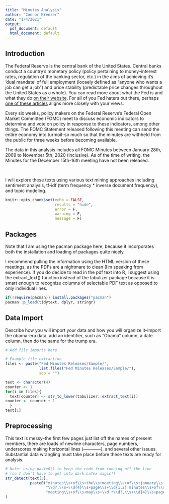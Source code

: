 ```yaml
---
title: "Minutes Analysis"
author: "Connor Krenzer"
date: "1/4/2021"
output:
  pdf_document: default
  html_document: default
---
```

## Introduction
The Federal Reserve is the central bank of the United States. Central banks conduct a country's monetary policy (policy pertaining to money--interest rates, regulation of the banking sector, etc.) in the aims of achieving it's 'dual mandate' of full employment (loosely defined as "anyone who wants a job can get a job") and price stability (predictable price changes throughout the United States as a whole). You can read more about what the Fed is and what they do [on their website](https://www.federalreserve.gov/faqs/about_12594.htm). For all of you Fed haters out there, perhaps [one of these articles](https://mises.org/topics/fed) aligns more closely with your views.





Every six weeks, policy makers on the Federal Reserve's Federal Open Market Committee (FOMC) meet to discuss economic indicators to determine and vote on policy in response to these indicators, among other things. The FOMC Statement released following this meeting can send the entire economy into turmoil--so much so that the minutes are withheld from the public for three weeks before becoming available.





The data in this analysis includes all FOMC Minutes between January 28th, 2009 to November 5th, 2020 (inclusive). As of the time of writing, the Minutes for the December 15th-16th meeting have not been released.

$~$

I will explore these texts using various text mining approaches including sentiment analysis, tf-idf (term frequency * inverse document frequency), and topic modeling.





```r
knitr::opts_chunk$set(echo = FALSE,
                      results = "hide",
                      error = F,
                      warning = F,
                      message = F)
```

## Packages

Note that I am using the pacman package here, because it incorporates both the installation and loading of packages quite nicely.

I recommend pulling the information using the HTML version of these meetings, as the PDFs are a nightmare to clean (I'm speaking from experience). If you do decide to read in the pdf text into R, I suggest using the extract_text() function instead of the tabulizer package because it is smart enough to recognize columns of selectable PDF text as opposed to only individual lines.

```r
if(!require(pacman)) install.packages("pacman")
pacman::p_load(tidytext, dplyr, stringr)

```

## Data Import
Describe how you will import your data and how you will organize it--import the obama-era data, add an identifier, such as "Obama" column, a date column, then do the same for the trump era.
```r
# Add file imports here

# Example file extraction
files <- paste("Fed Minutes Releases/Sample/",
               list.files("Fed Minutes Releases/Sample/"),
               sep = "")

text <- character(4)
counter <- 1
for(i in files){
  text[counter] <- str_to_lower(tabulizer::extract_text(i)) 
counter <- counter + 1
  }
text[1]


```

## Preprocessing
This text is messy--the first few pages just list off the names of present members, there are loads of newline characters, page numbers, underscores making horizontal lines (------------), and several other issues. Substantial data wrangling must take place before these texts are ready for analysis.

```r
# Note: using paste0() to keep the code from running off the line
# (so I don't have to get into dark LaTex magic!)
str_detect(text[3],
           paste0("minutes\\s+of\\s+the\\s+meeting\\s+of\\s+january\\s+\\d.*",
                  "\\d?,\\s+\\d{4}\\s+page\\s+\\d{1,2}|minutes\\s+of\\s+the\\s+",
                  "meeting\\s+of\\s+may\\s+\\d.*\\d?,\\s+\\d{4}\\s+page\\s+\\d{1,2}")
)


```






